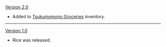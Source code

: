 {{Change History/Header}}
[[Version 2.0]]
*Added to [[Tsukumomono Groceries]] inventory.
----
[[Version 1.0]]
*Rice was released.